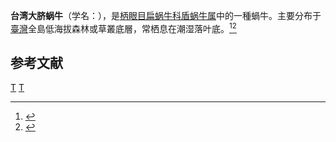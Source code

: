 {{Speciesbox
| genus = Aegista
| species = subchinensis
| image = Naturalis Biodiversity Center - RMNH.MOL.313486 - Aegista subchinensis (Von Moellendorff, 1884) - Bradybaenidae - Mollusc shell.jpeg
| authority = (Möellendorff, 1884)
}}
'''台湾大脐蜗牛'''（学名：''{{lang|la|Aegista subchinensis}}''），是[[柄眼目|柄眼目]][[扁蜗牛科|扁蜗牛科]][[盾蜗牛属|盾蜗牛属]]中的一種蝸牛。主要分布于[[臺灣|臺灣]]全島低海拔森林或草叢底層，常栖息在潮湿落叶底。<ref>{{cite web|url=https://shell.sinica.edu.tw/chinese/shellbase_detail.php?science_no=2068|title=臺灣貝類資料庫：台灣大臍蝸牛|publisher=中央研究院生物多樣性中心 軟體動物學研究室|accessdate=2022-02-14|archive-date=2018-10-02|archive-url=https://web.archive.org/web/20181002005030/http://shell.sinica.edu.tw/chinese/shellbase_detail.php?science_no=2068|dead-url=no}}</ref><ref>{{cite web|url= https://taieol.tw/pages/138958|title= ''Aegista subchinensis''|website= 臺灣生命大百科 (Taiwan Encyclopedia of Life, TaiEOL)|publisher= 中央研究院數位文化中心|accessdate= 2022-02-14|archive-date= 2022-02-15|archive-url= https://web.archive.org/web/20220215021118/https://taieol.tw/pages/138958|dead-url= no}}</ref>

== 参考文献 ==
{{reflist}}
{{Taxonbar|from=Q10914653}}

{{Invertebrate-stub}}

[[Category:盾蜗牛属|T]]
[[Category:1884年描述的动物|T]]